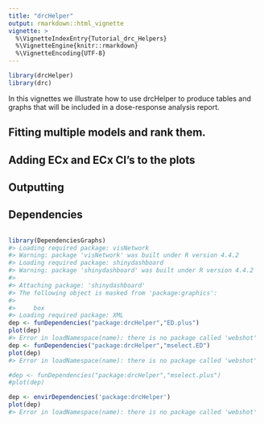 ```yaml
---
title: "drcHelper"
output: rmarkdown::html_vignette
vignette: >
  %\VignetteIndexEntry{Tutorial_drc_Helpers}
  %\VignetteEngine{knitr::rmarkdown}
  %\VignetteEncoding{UTF-8}
---
```





``` r
library(drcHelper)
library(drc)
```

In this vignettes we illustrate how to use drcHelper to produce tables and graphs that will be included in a dose-response analysis report. 



## Fitting multiple models and rank them.






## Adding ECx and ECx CI's to the plots




## Outputting 


## Dependencies

``` r

library(DependenciesGraphs)
#> Loading required package: visNetwork
#> Warning: package 'visNetwork' was built under R version 4.4.2
#> Loading required package: shinydashboard
#> Warning: package 'shinydashboard' was built under R version 4.4.2
#> 
#> Attaching package: 'shinydashboard'
#> The following object is masked from 'package:graphics':
#> 
#>     box
#> Loading required package: XML
dep <- funDependencies("package:drcHelper","ED.plus")
plot(dep)
#> Error in loadNamespace(name): there is no package called 'webshot'
dep <- funDependencies("package:drcHelper","mselect.ED")
plot(dep)
#> Error in loadNamespace(name): there is no package called 'webshot'

#dep <- funDependencies("package:drcHelper","mselect.plus")
#plot(dep)

dep <- envirDependencies('package:drcHelper')
plot(dep)
#> Error in loadNamespace(name): there is no package called 'webshot'
```
